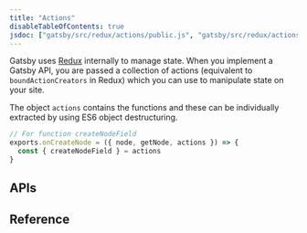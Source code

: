```yaml
---
title: "Actions"
disableTableOfContents: true
jsdoc: ["gatsby/src/redux/actions/public.js", "gatsby/src/redux/actions/restricted.js"]
---
```




Gatsby uses [Redux](http://redux.js.org) internally to manage state. When you implement a Gatsby API, you are passed a collection of actions (equivalent to `boundActionCreators` in Redux) which you can use to manipulate state on your site.

The object `actions` contains the functions and these can be individually extracted by using ES6 object destructuring.
          
```javascript
// For function createNodeField
exports.onCreateNode = ({ node, getNode, actions }) => {
  const { createNodeField } = actions
}
```

## APIs
<APIContents docs={props.mergedFuncs} />

## Reference
<APIReference docs={props.mergedFuncs} />
